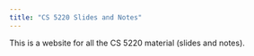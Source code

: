 ```yaml
---
title: "CS 5220 Slides and Notes"
---
```


This is a website for all the CS 5220 material (slides and notes).
